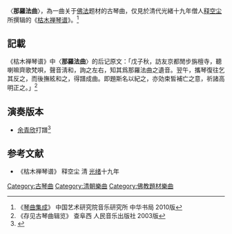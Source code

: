 〈'''那羅法曲'''〉，為一曲关于[[佛法|佛法]]题材的古琴曲，仅見於清代光緒十九年僧人[[释空尘|释空尘]]所撰辑的《[[枯木禅琴谱|枯木禅琴谱]]》。<ref> 《[[琴曲集成|琴曲集成]]》 中国艺术研究院音乐研究所 中华书局 2010版 </ref> 

==記載==

《枯木禅琴谱》中〈'''那羅法曲'''〉的后记原文：「戊子秋，訪友京都閒步旃檀寺，聽喇嘛齊歌梵唄，聲音淸和，詢之左右，知其爲那羅法曲之遺音。翌午，攜琴復往乞其反之，而後撫絃和之，得譜成曲。即題斯名以紀之，亦効束皙補亡之意，祈諸高明正之。」<ref>《存见古琴曲辑览》 查阜西 人民音乐出版社 2003版</ref>

==演奏版本==

*[[余青欣|余青欣]]打譜<ref>{{Cite journal|title=〈琴心與佛心〉|author=[[田青|田青]]|url=http://cnki.sris.com.tw/kcms/detail/detail.aspx?QueryID=3&CurRec=1&DbCode=CJFD&dbname=CJFD2010&filename=ZGWH201001022|journal=《中國文化》|issue=1|year=2010|page=184|access-date=2021-10-19|archive-date=2021-09-10|archive-url=https://web.archive.org/web/20210910021155/http://cnki.sris.com.tw/kcms/detail/detail.aspx?QueryID=3&CurRec=1&DbCode=CJFD&dbname=CJFD2010&filename=ZGWH201001022|dead-url=no}}</ref>

==参考文献==
{{reflist}}
*《枯木禅琴谱》 释空尘 清 [[光绪|光绪]]十九年

[[Category:古琴曲|Category:古琴曲]]
[[Category:清朝樂曲|Category:清朝樂曲]]
[[Category:佛教題材樂曲|Category:佛教題材樂曲]]